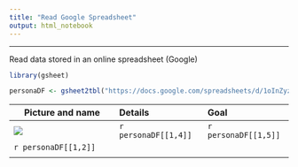 ```yaml
---
title: "Read Google Spreadsheet"
output: html_notebook
---
```


<hr>
Read data stored in an online spreadsheet (Google)
```r
library(gsheet)

personaDF <- gsheet2tbl("https://docs.google.com/spreadsheets/d/1oInZyzyVOcQCHEV1alHSb_sRXFw1xD_nch1w3nGr1TE")
```


| Picture and name           | Details              | Goal                 |
| -------------------------- |:---------------------| :--------------------|
| ![](`r personaDF[[1,3]]`)  | `r personaDF[[1,4]]` | `r personaDF[[1,5]]` |
| `r personaDF[[1,2]]`       |                      |                      |
|                            |                      |                      |